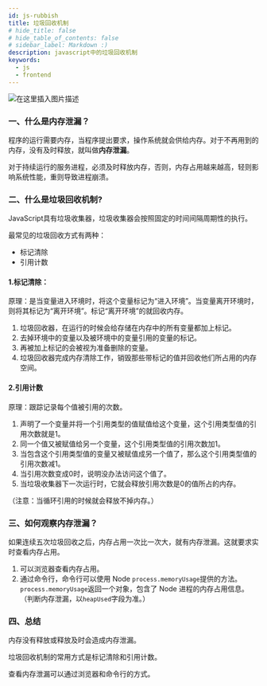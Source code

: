 ```yaml
---
id: js-rubbish
title: 垃圾回收机制
# hide_title: false
# hide_table_of_contents: false
# sidebar_label: Markdown :)
description: javascript中的垃圾回收机制
keywords:
  - js
  - frontend
---
```




![在这里插入图片描述](https://img-blog.csdnimg.cn/20210111114152347.png?x-oss-process=image/watermark,type_ZmFuZ3poZW5naGVpdGk,shadow_10,text_aHR0cHM6Ly9ibG9nLmNzZG4ubmV0L2ltYWdpbmVfdGlvbg==,size_16,color_FFFFFF,t_70#pic_center)


### 一、什么是内存泄漏？

程序的运行需要内存，当程序提出要求，操作系统就会供给内存。对于不再用到的内存，没有及时释放，就叫做**内存泄漏**。

对于持续运行的服务进程，必须及时释放内存，否则，内存占用越来越高，轻则影响系统性能，重则导致进程崩溃。



### 二、什么是垃圾回收机制?

 JavaScript具有垃圾收集器，垃圾收集器会按照固定的时间间隔周期性的执行。

最常见的垃圾回收方式有两种：

- 标记清除
- 引用计数



#### 1.标记清除：

原理：是当变量进入环境时，将这个变量标记为“进入环境”。当变量离开环境时，则将其标记为“离开环境”。标记“离开环境”的就回收内存。

1.  垃圾回收器，在运行的时候会给存储在内存中的所有变量都加上标记。
2.  去掉环境中的变量以及被环境中的变量引用的变量的标记。
3.  再被加上标记的会被视为准备删除的变量。
4.  垃圾回收器完成内存清除工作，销毁那些带标记的值并回收他们所占用的内存空间。



#### 2.引用计数

原理：跟踪记录每个值被引用的次数。

1. 声明了一个变量并将一个引用类型的值赋值给这个变量，这个引用类型值的引用次数就是1。
2. 同一个值又被赋值给另一个变量，这个引用类型值的引用次数加1。
3. 当包含这个引用类型值的变量又被赋值成另一个值了，那么这个引用类型值的引用次数减1。
4. 当引用次数变成0时，说明没办法访问这个值了。
5. 当垃圾收集器下一次运行时，它就会释放引用次数是0的值所占的内存。

（注意：当循环引用的时候就会释放不掉内存。）



### 三、如何观察内存泄漏？

如果连续五次垃圾回收之后，内存占用一次比一次大，就有内存泄漏。这就要求实时查看内存占用。

1. 可以浏览器查看内存占用。
2. 通过命令行，命令行可以使用 Node `process.memoryUsage`提供的方法。`process.memoryUsage`返回一个对象，包含了 Node 进程的内存占用信息。（判断内存泄漏，以`heapUsed`字段为准。）



### 四、总结

内存没有释放或释放及时会造成内存泄漏。

垃圾回收机制的常用方式是标记清除和引用计数。

查看内存泄漏可以通过浏览器和命令行的方式。



